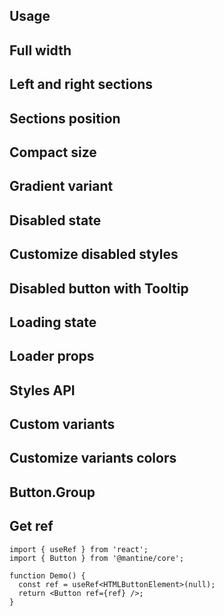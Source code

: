 

## Usage

<Demo data={ButtonDemos.configurator} />

## Full width

<Demo data={ButtonDemos.fullWidth} />

## Left and right sections

<Demo data={ButtonDemos.sections} />

## Sections position

<Demo data={ButtonDemos.sectionsJustify} />

## Compact size

<Demo data={ButtonDemos.compact} />

## Gradient variant

<Demo data={ButtonDemos.gradient} />

## Disabled state

<Demo data={ButtonDemos.disabled} />

## Customize disabled styles

<Demo data={ButtonDemos.disabledStyles} />

## Disabled button with Tooltip

<Demo data={ButtonDemos.disabledTooltip} />

## Loading state

<Demo data={ButtonDemos.loading} />

## Loader props

<Demo data={ButtonDemos.loaderProps} />

## Styles API

<Demo data={StylesDemos.dataAttributes} />

## Custom variants

<Demo data={StylesDemos.customVariant} />

## Customize variants colors

<Demo data={ThemingDemos.variantColorsResolver} />

## Button.Group

<Demo data={ButtonDemos.group} />

<Polymorphic defaultElement="button" changeToElement="a" component="Button" withNext />

## Get ref

```tsx
import { useRef } from 'react';
import { Button } from '@mantine/core';

function Demo() {
  const ref = useRef<HTMLButtonElement>(null);
  return <Button ref={ref} />;
}
```
